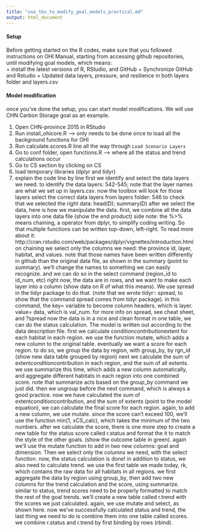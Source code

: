 ```yaml
---
title: "use_tbx_to_modify_goal_models_practical.md"
output: html_document
---
```


#### Setup
Before getting started on the R codes, make sure that you followed instructions on OHI Manual, starting from accessing github repositories, until modifying goal models, which means:  
 + install the latest versions of R, RStudio, and GitHub
 + Synchronize GitHub and Rstudio 
 + Updated data layers, pressure, and resilience in both layers folder and layers.csv

#### Model modification
once you’ve done the setup, you can start model modifications. We will use CHN Carbon Storage goal as an example. 

1. Open CHN-province 2015 in RStudio
1. Run install_ohicore.R --> only needs to be done once to load all the background functions for OHI
1. Run calculate.scores.R line all the way through `Load Scenario Layers` 
1. Go to conf folder, open functions.R --> where all the status and trend calculations occur
1. Go to CS section by clicking on CS 
1. load temporary libraries (dplyr and tidyr)
1. explain the code line by line
first we identify and select the data layers we need. to identify the data layers: 542-545; note that the layer names are what we set up in layers.csv. now the toolbox will look for those layers 
select the correct data layers from layers folder: 546
to check that we selected the right data: head(D); summary(D)
after we select the data, here is how we manipulate the data. first, we combine all the data layers into one data file (show the end product)
side note: the %>% means chaining, a operator from dplyr, to simplify coding writing. So that multiple functions can be written top-down, left-right. To read more about it: http://cran.rstudio.com/web/packages/dplyr/vignettes/introduction.html on chaining
we select only the columns we need: the province id, layer, habitat, and values. note that those names have been written differently in github than the original data file, as shown in the summary (point to summary). we’ll change the names to something we can easily recognize. and we can do so in the select command (region_id to id_num, etc)
right now, the data are in rows, and we want to make each layer into a column (show data on R of what this means). We use spread in the tidyr package to do that. (note that we wrote tidyr:: spread, to show that the command spread comes from tidyr package). in this command, the key= variable to become column headers, which is layer. value= data, which is val_num. for more info on spread, see cheat sheet, and ?spread
now the data is in a nice and clean format in one table, we can do the status calculation. The model is written out according to the data description file. 
first we calculate condition*contribution*extent for each habitat in each region. we use the function mutate, which adds a new column to the original table. 
eventually we want a score for each region. to do so, we group the data by region, with group_by, by rgn_id (show new data table grouped by region)
next we calculate the sum of extent*condition*contribution in each region, and the sum of all extents. we use summarize this time, which adds a new column automatically, and aggregate different habitats in each region into one combined score. note that summarize acts based on the group_by command we just did. then we ungroup before the next command, which is always a good practice. 
now we have calculated the sum of extent*condition*contribution, and the sum of extents (point to the model equation), we can calculate the final score for each region. again, to add a new column, we use mutate. since the score can’t exceed 100, we’ll use the function min(1, xCS_calc), which takes the minimum of the two numbers. 
after we calculate the score, there is one more step to create a new table for the status score called r.status and format the it to match the style of the other goals. (show the outcome table in green). again we’ll use the mutate function to add in two new columns: goal and dimension. Then we select only the columns we need, with the select function. now, the status calculation is done! 
in addition to status, we also need to calculate trend. we use the first table we made today, rk, which contains the raw data for all habitats in all regions. we first aggregate the data by region using group_by, then add two new columns for the trend calculation and the score, using summarize. 
similar to status, trend scores need to be properly formatted to match the rest of the goal trends. we’ll create a new table called r.trend with the scores we just calculated. again, we use mutate and select, as shown here. 
now we’ve successfully calculated status and trend, the last thing we need to do is combine them into one table called scores. we combine r.status and r.trend by first binding by rows (rbind). 
